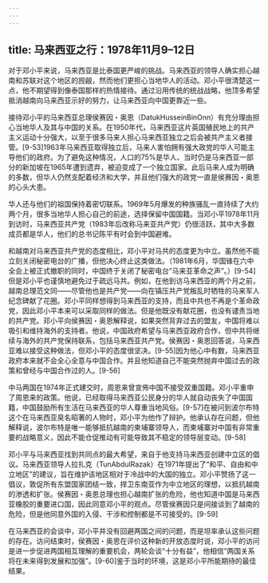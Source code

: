 ```yaml
---
---
---
```

title: 马来西亚之行：1978年11月9–12日
---



对于邓小平来说，马来西亚是比泰国更严峻的挑战。马来西亚的领导人确实担心越南和苏联对这个地区的觊觎，然而他们更担心当地华人的活动。邓小平很清楚这一点，他不期望得到像泰国那样的热情接待。通过沿用传统的统战战略，他顶多希望抵消越南向马来西亚示好的努力，让马来西亚向中国更靠近一些。

接待邓小平的马来西亚总理侯赛因・奥恩（DatukHusseinBinOnn）有充分理由担心当地华人及其与中国的关系。在1950年代，马来西亚这片英国殖民地上的共产主义运动十分强大，以至于很多马来人担心马来西亚独立之后会被共产主义者接管。[9-53]1963年马来西亚取得独立后，马来人害怕拥有强大政党的华人可能主导他们的政府。为了避免这种情况，人口的75%是华人、当时仍是马来西亚一部分的新加坡在1965年遭到遗弃，被迫变成了一个独立国家。此后马来人成为明确的多数，但华人仍然支配着经济和大学，并且他们强大的政党一直是侯赛因・奥恩的心头大患。

华人还与他们的祖国保持着密切联系。1969年5月爆发的种族骚乱一直持续了大约两个月，很多当地华人担心自己的前途，选择保留中国国籍。当邓小平1978年11月到访时，马来西亚共产党（1983年后改称马来亚共产党）仍很活跃，其中大多数成员都是华人，他们的总书记陈平有时会到中国避难。

和越南对马来西亚共产党的态度相比，邓小平对马共的态度更为中立。虽然他不能立刻关闭秘密电台的广播，但他决心终止这类做法。（1981年6月，华国锋在六中全会上被正式撤职的同时，中国终于关闭了秘密电台“马来亚革命之声”。）[9-54]但是邓小平也谨慎地避免过于疏远马共。例如，在他到访马来西亚的两个月之前，越南总理范文同——尽管他也是共产党——向在镇压共产党叛乱时牺牲的马来军人纪念碑献了花圈。邓小平同样想得到马来西亚的支持，而且中共也不再是个革命政党，因此邓小平本来可以采取同样的做法。但是他既没有献花圈，也没有谴责当地的共产党。邓小平向侯赛因・奥恩解释说，如果突然背弃过去的盟友，中国将难以吸引和维持海外的支持者。他说，中国政府希望与马来西亚政府合作，但中共将继续与海外的共产党保持联系，包括马来西亚共产党。侯赛因・奥恩回答说，马来西亚难以接受这种做法，但邓小平的态度很坚决。[9-55]因为他心中有数，马来西亚政府本来就不会全心全意与中国合作。并且他知道自己不能突然抛弃中国过去的政策和曾经与中国合作过的人。[9-56]

中马两国在1974年正式建交时，周恩来曾宣佈中国不接受双重国籍。邓小平重申了周恩来的政策。他说，已经取得马来西亚公民身分的华人就自动丧失了中国国籍，中国鼓励所有生活在马来西亚的华人尊重当地风俗。[9-57]在被问到波尔布特这个在马来西亚臭名昭著的人物时，邓小平为他作了辩护。他承认存在问题，但他解释说，波尔布特是唯一能够抵抗越南的柬埔寨领导人，而柬埔寨对中国有非常重要的战略意义，因此不能仓促推动有可能导致其不稳定的领导层变动。[9-58]

邓小平与马来西亚找到共同点的最大希望，来自于他支持马来西亚创建中立区的倡议。马来西亚领导人拉扎克（TunAbdulRazak）在1971年提出了“和平、自由和中立地区”的建议，旨在维护该地区相对于冷战中的大国的独立。邓小平赞扬了这一倡议，敦促所有东盟国家团结一致，捍卫东南亚作为中立地区的理想，以抵抗越南的渗透和扩张。侯赛因・奥恩总理也担心越南扩张的危险，他也知道中国是马来西亚橡胶的重要进口国，因此同意邓小平的观点。尽管侯赛因只是间接谈到了越南的危险，但是他同意外国的入侵、干涉和控制都是不可接受的。[9-59]

在马来西亚的会谈中，邓小平并没有回避两国之间的问题，而是坦率承认这些问题的存在。访问结束时，侯赛因・奥恩在评价这种新的开放态度时说，邓小平的访问是进一步促进两国相互理解的重要机会，两轮会谈“十分有益”，他相信“两国关系将在未来得到发展和加强”。[9-60]鉴于当时的环境，这是邓小平所能期待的最佳结果。
